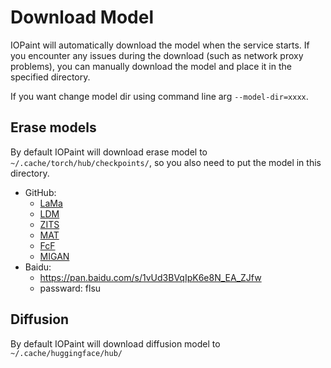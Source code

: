 # Download Model

IOPaint will automatically download the model when the service starts. 
If you encounter any issues during the download (such as network proxy problems), 
you can manually download the model and place it in the specified directory. 

If you want change model dir using command line arg `--model-dir=xxxx`.

## Erase models
By default IOPaint will download erase model to `~/.cache/torch/hub/checkpoints/`, so you also need to put the model in this directory.


- GitHub:
  - [LaMa](https://github.com/Sanster/models/releases/tag/add_big_lama)
  - [LDM](https://github.com/Sanster/models/releases/tag/add_ldm)
  - [ZITS](https://github.com/Sanster/models/releases/tag/add_zits)
  - [MAT](https://github.com/Sanster/models/releases/tag/add_mat)
  - [FcF](https://github.com/Sanster/models/releases/tag/add_fcf)
  - [MIGAN](https://github.com/Sanster/models/releases/tag/migan)
- Baidu:
  - https://pan.baidu.com/s/1vUd3BVqIpK6e8N_EA_ZJfw
  - passward: flsu

## Diffusion

By default IOPaint will download diffusion model to `~/.cache/huggingface/hub/`